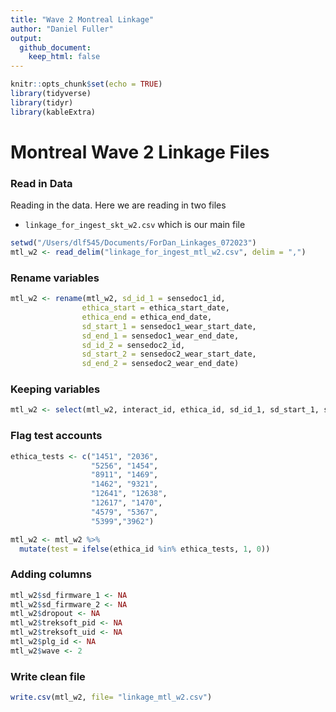 ```yaml
---
title: "Wave 2 Montreal Linkage"
author: "Daniel Fuller"
output:
  github_document:
    keep_html: false
---
```


```r
knitr::opts_chunk$set(echo = TRUE)
library(tidyverse)
library(tidyr)
library(kableExtra)
```

# Montreal Wave 2 Linkage Files

### Read in Data

Reading in the data. Here we are reading in two files

- `linkage_for_ingest_skt_w2.csv` which is our main file

```r
setwd("/Users/dlf545/Documents/ForDan_Linkages_072023")
mtl_w2 <- read_delim("linkage_for_ingest_mtl_w2.csv", delim = ",")
```

### Rename variables

```r
mtl_w2 <- rename(mtl_w2, sd_id_1 = sensedoc1_id,
                ethica_start = ethica_start_date, 
                ethica_end = ethica_end_date,
                sd_start_1 = sensedoc1_wear_start_date,
                sd_end_1 = sensedoc1_wear_end_date,
                sd_id_2 = sensedoc2_id,
                sd_start_2 = sensedoc2_wear_start_date,
                sd_end_2 = sensedoc2_wear_end_date)
```

### Keeping variables

```r
mtl_w2 <- select(mtl_w2, interact_id, ethica_id, sd_id_1, sd_start_1, sd_end_1, sd_id_2, sd_start_2, sd_end_2, data_disposition)
```

### Flag test accounts

```r
ethica_tests <- c("1451", "2036", 
                  "5256", "1454", 
                  "8911", "1469",
                  "1462", "9321", 
                  "12641", "12638", 
                  "12617", "1470",
                  "4579", "5367",
                  "5399","3962")
```

```r
mtl_w2 <- mtl_w2 %>%
  mutate(test = ifelse(ethica_id %in% ethica_tests, 1, 0)) 
```

### Adding columns

```r
mtl_w2$sd_firmware_1 <- NA
mtl_w2$sd_firmware_2 <- NA
mtl_w2$dropout <- NA
mtl_w2$treksoft_pid <- NA
mtl_w2$treksoft_uid <- NA
mtl_w2$plg_id <- NA
mtl_w2$wave <- 2
```

### Write clean file

```r
write.csv(mtl_w2, file= "linkage_mtl_w2.csv")
```


